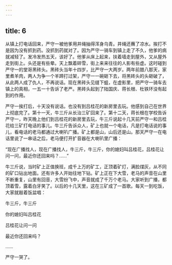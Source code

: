 ```yaml
---
---
---
```

title: 6
---




从镇上打电话回来，严守一被他爹用井绳抽得浑身乌青。井绳还蘸了凉水。挨打不是因为没有抓到药。没抓到药就对了。因为严守一骑车到镇上走了不久，他爹的病就减轻了。发冷发热五天，该好了。他爹从床上起来，扶着墙走到屋外，又从屋外走到街上。头还是有些晕。天上飘着碎雪，街上来来往往的人影有些虚。这时碰到严守一的堂哥黑砖头。黑砖头当年十四岁，比严守一大两岁。两年前腊八那天，家里煮羊肉，两人为争一个羊蹄打过架，严守一一碗砸下去，将黑砖头的头砸破了，从此两人成了仇人，不再说话。现在黑砖头见缝下蛆，在虚影里，把严守一骑车去镇上的真相，一五一十告诉了老严。黑砖头起到了陆国庆、蒋长根、杜铁环没有起到的作用。

严守一挨打后，十天没有说话。也没有到吕桂花的新房里去玩。他感到自己在世界上彻底完了。第十一天，牛三斤从长治三矿回来了。第十二天，蒋长根在学校告诉严守一，昨天晚上他们到吕桂花的新房里去玩，牛三斤说起十几天前严守一和吕桂花给三矿打电话的事儿。牛三斤告诉众人，矿上也就一个电话，凡是打电话说的事儿，看电话的老马都通过大喇叭广播。矿上都是山，山后还是山。那天严守一在电话里说了一串话之后，老马便打开扩音器在大喇叭里广播：

“现在广播找人，现在广播找人，牛三斤，牛三斤，你的媳妇叫吕桂花，吕桂花让问一问，最近你还回来吗？……”

牛三斤说，当时矿上正值换班，成千上万的矿工，正顶着矿灯，满脸煤灰，从不同的矿口钻出地面。还有许多人开始往地下钻。矿上正在下大雪，老马的声音在山里不断重复，山里有回音，大雪纷飞中，声音就成了千万个老马。大家听到广播，都顶着雪，露着白牙笑了。以后的十几天里，这在三矿成了一首歌。每天一到吃饭，大家就敲着饭盆唱：

牛三斤，牛三斤

你的媳妇叫吕桂花

吕桂花让问一问

最近你还回来吗？

……

严守一哭了。